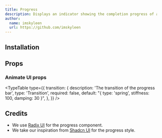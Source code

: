 ```yaml
---
title: Progress
description: Displays an indicator showing the completion progress of a task, typically displayed as a progress bar.
author:
  name: imskyleen
  url: https://github.com/imskyleen
---
```


<ComponentPreview name="radix-progress-demo" />

## Installation

<ComponentInstallation name="radix-progress" />

## Props

<div className="flex flex-row gap-x-3">
  <ExternalLink
    href="https://www.radix-ui.com/primitives/docs/components/progress"
    text="Docs"
  />
  <ExternalLink
    href="https://www.radix-ui.com/primitives/docs/components/progress#api-reference"
    text="API Reference"
  />
</div>

### Animate UI props

<TypeTable
  type={{
    transition: {
      description: 'The transition of the progress bar',
      type: 'Transition',
      required: false,
      default: "{ type: 'spring', stiffness: 100, damping: 30 }",
    },
  }}
/>

## Credits

- We use [Radix UI](https://www.radix-ui.com/primitives/docs/components/progress) for the progress component.
- We take our inspiration from [Shadcn UI](https://ui.shadcn.com/docs/components/progress) for the progress style.
